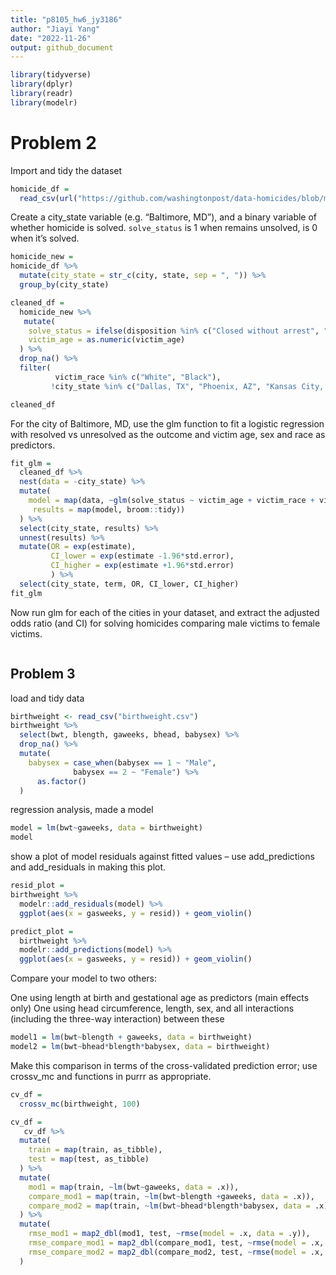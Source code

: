 ```yaml
---
title: "p8105_hw6_jy3186"
author: "Jiayi Yang"
date: "2022-11-26"
output: github_document
---
```

```r
library(tidyverse)
library(dplyr)
library(readr)
library(modelr)
```

# Problem 2
Import and tidy the dataset
```r
homicide_df = 
  read_csv(url("https://github.com/washingtonpost/data-homicides/blob/master/homicide-data.csv?raw=true"))
```
Create a city_state variable (e.g. “Baltimore, MD”), and a binary variable of whether homicide is solved. `solve_status` is 1 when remains unsolved, is 0 when it's solved.
```r
homicide_new =
homicide_df %>% 
  mutate(city_state = str_c(city, state, sep = ", ")) %>% 
  group_by(city_state)

cleaned_df =
  homicide_new %>% 
   mutate(
    solve_status = ifelse(disposition %in% c("Closed without arrest", "Open/No arrest"),1,0),
    victim_age = as.numeric(victim_age)
  ) %>% 
  drop_na() %>% 
  filter( 
          victim_race %in% c("White", "Black"),
         !city_state %in% c("Dallas, TX", "Phoenix, AZ", "Kansas City, MO", "Tulsa, AL")) 

cleaned_df
```
For the city of Baltimore, MD, use the glm function to fit a logistic regression with resolved vs unresolved as the outcome and victim age, sex and race as predictors.
```r
fit_glm = 
  cleaned_df %>% 
  nest(data = -city_state) %>% 
  mutate(
    model = map(data, ~glm(solve_status ~ victim_age + victim_race + victim_sex, data = .x, family = binomial()),
     results = map(model, broom::tidy))
  ) %>%
  select(city_state, results) %>% 
  unnest(results) %>% 
  mutate(OR = exp(estimate),
         CI_lower = exp(estimate -1.96*std.error),
         CI_higher = exp(estimate +1.96*std.error)
         ) %>%
  select(city_state, term, OR, CI_lower, CI_higher) 
fit_glm
```

Now run glm for each of the cities in your dataset, and extract the adjusted odds ratio (and CI) for solving homicides comparing male victims to female victims. 
```r

```

## Problem 3
load and tidy data
```r
birthweight <- read_csv("birthweight.csv")
birthweight %>% 
  select(bwt, blength, gaweeks, bhead, babysex) %>% 
  drop_na() %>% 
  mutate(
    babysex = case_when(babysex == 1 ~ "Male",
              babysex == 2 ~ "Female") %>% 
      as.factor()
  )
```
regression analysis, made a model
```r
model = lm(bwt~gaweeks, data = birthweight)
model
```
show a plot of model residuals against fitted values – use add_predictions and add_residuals in making this plot.
```r
resid_plot =
birthweight %>% 
  modelr::add_residuals(model) %>% 
  ggplot(aes(x = gasweeks, y = resid)) + geom_violin()

predict_plot = 
  birthweight %>% 
  modelr::add_predictions(model) %>% 
  ggplot(aes(x = gasweeks, y = resid)) + geom_violin()

```

Compare your model to two others:

One using length at birth and gestational age as predictors (main effects only)
One using head circumference, length, sex, and all interactions (including the three-way interaction) between these

```r
model1 = lm(bwt~blength + gaweeks, data = birthweight)
model2 = lm(bwt~bhead*blength*babysex, data = birthweight)
```
Make this comparison in terms of the cross-validated prediction error; use crossv_mc and functions in purrr as appropriate.
```r
cv_df = 
  crossv_mc(birthweight, 100) 
```

```r
cv_df =
   cv_df %>% 
  mutate(
    train = map(train, as_tibble),
    test = map(test, as_tibble)
  ) %>% 
  mutate(
    mod1 = map(train, ~lm(bwt~gaweeks, data = .x)),
    compare_mod1 = map(train, ~lm(bwt~blength +gaweeks, data = .x)),
    compare_mod2 = map(train, ~lm(bwt~bhead*blength*babysex, data = .x)) 
  ) %>% 
  mutate(
    rmse_mod1 = map2_dbl(mod1, test, ~rmse(model = .x, data = .y)),
    rmse_compare_mod1 = map2_dbl(compare_mod1, test, ~rmse(model = .x, data = .y)),
    rmse_compare_mod2 = map2_dbl(compare_mod2, test, ~rmse(model = .x, data = .y))
  )
```




